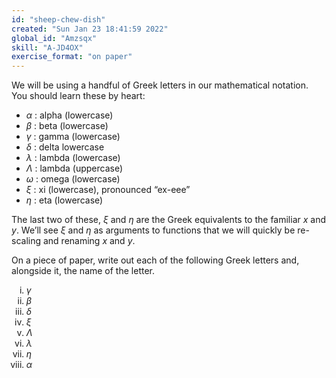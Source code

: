 ```yaml
---
id: "sheep-chew-dish"
created: "Sun Jan 23 18:41:59 2022"
global_id: "Amzsqx"
skill: "A-JD4OX"
exercise_format: "on paper"
---
```


We will be using a handful of Greek letters in our mathematical notation. You should learn these by heart:

* $\alpha$  : alpha (lowercase)
* $\beta$  : beta (lowercase)
* $\gamma$  : gamma (lowercase)
* $\delta$  : delta lowercase
* $\lambda$  : lambda (lowercase)
* $\Lambda$  : lambda (uppercase)
* $\omega$  : omega (lowercase)
* $\xi$  : xi (lowercase), pronounced "ex-eee"
* $\eta$  : eta (lowercase)

The last two of these, $\xi$ and $\eta$ are the Greek equivalents to the familiar $x$ and $y$. We'll see $\xi$ and $\eta$ as arguments to functions that we will quickly be re-scaling and renaming $x$ and $y$.

On a piece of paper, write out each of the following Greek letters and, alongside it, the name of the letter.

i. $\gamma$
#. $\beta$
#. $\delta$
#. $\xi$
#. $\Lambda$
#. $\lambda$
#. $\eta$
#. $\alpha$




